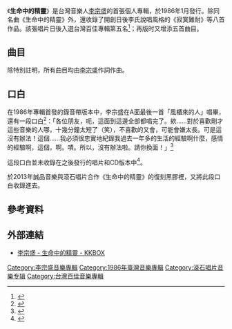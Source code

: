 {{Infobox Album
| Name  = 生命中的精靈
| Type  = 專輯
| Cover  = 生命中的精靈.jpg
| Background =
| Alt  = 
| Artist  = [[李宗盛|李宗盛]]
| Released   = 1986年1月
| Recorded  = 
| Genre = [[華語流行音樂|華語流行音樂]]
| Length = 
| Label = [[滾石唱片|滾石唱片]]
| Producer = 李宗盛
| Last album = 
| This album = '''生命中的精靈'''<br />（1986年）
| Next album = [[1984-1989李宗盛作品集|1984-1989李宗盛作品集]]<br />（1989年）
{{Extra album cover 2
| Upper caption = 錄音帶版本封面
| Type  = 專輯
| Cover =生命中的精靈cassette.jpg
|  Lower caption = 
}}
}}
《'''生命中的精靈'''》是台灣音樂人[[李宗盛|李宗盛]]的首張個人專輯，於1986年1月發行。除同名曲《生命中的精靈》外，還收錄了開創日後李氏說唱風格的《寂寞難耐》等八首作品。該張唱片日後入選台灣百佳專輯第五名<ref>{{cite news|url=http://www.amazon.cn/%E5%8F%B0%E6%B9%BE%E6%B5%81%E8%A1%8C%E9%9F%B3%E4%B9%90200-%E6%9C%80%E4%BD%B3%E4%B8%93%E8%BE%91/dp/B003DIOQ4M|title=台灣流行音樂200:最佳專輯(1975-2005)|work=[[亞馬遜中國|亞馬遜中國]]|date=2009-02-07|accessdate=2014-06-27|archive-date=2014-07-14|archive-url=https://web.archive.org/web/20140714163631/http://www.amazon.cn/%E5%8F%B0%E6%B9%BE%E6%B5%81%E8%A1%8C%E9%9F%B3%E4%B9%90200-%E6%9C%80%E4%BD%B3%E4%B8%93%E8%BE%91/dp/B003DIOQ4M|dead-url=no}}</ref>；再版时又增添五首曲目。

== 曲目 ==
除特別註明，所有曲目均由[[李宗盛|李宗盛]]作詞作曲。
{{Tracklist
| collapsed = 
| headline = 1986年原版曲目
| longnote_column = yes
| lyrics_credits = yes
| title1 = 開場白
| longnote1 = 受邀為電台節目主持人創作<ref name=lgt>{{cite news|url=http://tw.streetvoice.com/leeradio/playlists/3947/|title=李吉他音樂小講堂【歌的故事】|work=StreetVoice|accessdate=2014-06-25|archive-date=2014-07-14|archive-url=https://web.archive.org/web/20140714200149/http://tw.streetvoice.com/leeradio/playlists/3947/|dead-url=no}}</ref>
| length1 = 2:59
| title2 = 生命中的精靈
| length2 = 4:01
| title3 = 沒有人知道
| note3 = 合聲/[[童安格|童安格]]<ref name=lgt />
| length3 = 4:03
| title4 = 風櫃來的人
| lyrics4 = [[謝材俊|謝材俊]]
| longnote4 = [[侯孝賢|侯孝賢]]電影《風櫃來的人》主題曲<ref name=lgt />
| length4 = 3:16
| title5 = 你像個孩子
| length5 = 4:15
| title6 = 如果你要離去
| length6 = 4:15
| title7 = 寂寞難耐
| length7 = 3:13
| title8 = 一個人
| longnote8 = 李宗盛寫的第一首作品<ref name=lgt />
| length8 = 3:48
}}
{{tracklist
| collapsed = no
| headline = 再版增添曲目
| music_credits = yes
| lyrics_credits = yes
| longnote_column = yes
| title9 = 17歲女生的溫柔
| length9 = 4:12
| title10 = 我有話要說
| note10 = 合聲/[[周華健|周華健]]<ref name=lgt />
| longnote10 = 電影《我有話要說》主題曲<ref name=lgt />
| length10 = 4:35
| title11 = 鯨
| longnote11 = 與黃韻玲合唱 
| music11 = [[黃韻玲|黃韻玲]]
| lyrics11 = [[劉克襄|劉克襄]]
| length11 = 3:59
| title12 = 愛情有什麼道理
| longnote12 = 與張艾嘉合唱
| lyrics12 = 李宗盛/[[張艾嘉|張艾嘉]]
| length12 = 5:13
| title13 = 舊愛新歡
| longnote13 = 與[[潘越雲|潘越雲]]合唱
| length13 = 4:22
}}

== 口白 ==
在1986年專輯首發的錄音帶版本中，李宗盛在A面最後一首「風櫃來的人」唱畢，還有一段口白<ref>{{cite web|url=http://www.xiami.com/album/2564?spm=0.0.0.0.S3NUYp/|title=生命中的精灵|work=[[蝦米音樂|蝦米音樂]]|accessdate=2014-05-15}}</ref>：「各位朋友，呃，這面到這邊全部都唱完了。欸......對於喜歡剛才這些音樂的人哪，十幾分鐘太短了（笑），不喜歡的又會，可能會嫌太長。可是這沒有辦法！這個......我必須很忠實地紀錄我過去一年多的生活的經驗啊什麼，感情的經驗啊，這個，啊。嘖。所以，沒有辦法啦。請你換面！」<ref>{{cite web|url=http://site.douban.com/106603/widget/articles/26616/article/11100780/|title=開場白|author=[[馬世芳|馬世芳]]|work=[[豆瓣|豆瓣]]|date=2011-02-03|accessdate=2014-05-15|archive-date=2016-03-04|archive-url=https://web.archive.org/web/20160304100844/http://site.douban.com/106603/widget/articles/26616/article/11100780/|dead-url=no}}</ref>

這段口白並未收錄在之後發行的唱片和CD版本中<ref>{{cite web|url=http://blog.sina.com.cn/s/blog_4e621cc40100crg0.html|title=李宗盛《生命中的精灵》卡带A面末口白三十秒|author=[[馬世芳|馬世芳]]|work=[[新浪博客|新浪博客]]|date=2009-03-06|accessdate=2014-05-15|archive-date=2017-11-07|archive-url=https://web.archive.org/web/20171107164906/http://blog.sina.com.cn/s/blog_4e621cc40100crg0.html|dead-url=no}}</ref>。

於2013年誠品音樂與滾石唱片合作《生命中的精靈》的復刻黑膠裡，又將此段口白收錄進去。

== 參考資料 ==
{{reflist}}

== 外部連結 ==
*[http://www.kkbox.com/tw/tc/album/aUgJr1zOzsHnRLf0F8Zx008l-index.html 李宗盛 - 生命中的精靈 - KKBOX] {{Wayback|url=http://www.kkbox.com/tw/tc/album/aUgJr1zOzsHnRLf0F8Zx008l-index.html |date=20160501001020 }}

{{李宗盛}}
[[Category:李宗盛音樂專輯|Category:李宗盛音樂專輯]]
[[Category:1986年臺灣音樂專輯|Category:1986年臺灣音樂專輯]]
[[Category:滾石唱片音樂专辑|Category:滾石唱片音樂专辑]]
[[Category:台灣百佳音樂專輯|Category:台灣百佳音樂專輯]]
